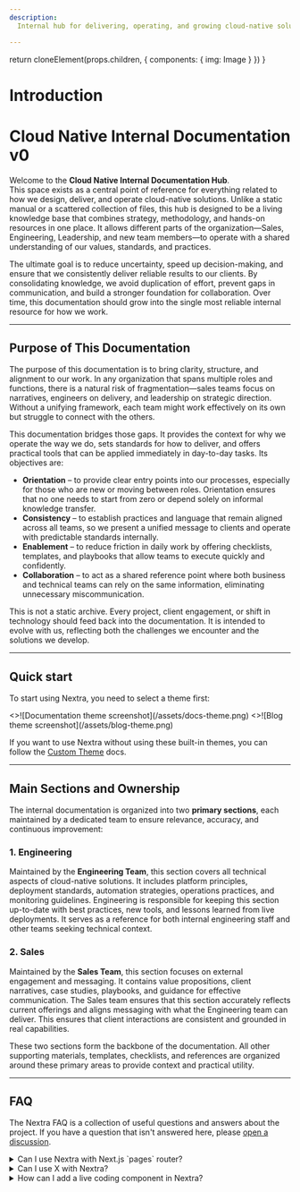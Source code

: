```yaml
---
description:
  Internal hub for delivering, operating, and growing cloud-native solutions

---
```



  return cloneElement(props.children, {
    components: {
      img: Image
    }
  })
}

# Introduction

# Cloud Native Internal Documentation v0

Welcome to the **Cloud Native Internal Documentation Hub**.  
This space exists as a central point of reference for everything related to how we design, deliver, and operate cloud-native solutions. Unlike a static manual or a scattered collection of files, this hub is designed to be a living knowledge base that combines strategy, methodology, and hands-on resources in one place. It allows different parts of the organization—Sales, Engineering, Leadership, and new team members—to operate with a shared understanding of our values, standards, and practices.

The ultimate goal is to reduce uncertainty, speed up decision-making, and ensure that we consistently deliver reliable results to our clients. By consolidating knowledge, we avoid duplication of effort, prevent gaps in communication, and build a stronger foundation for collaboration. Over time, this documentation should grow into the single most reliable internal resource for how we work.

---

## Purpose of This Documentation

The purpose of this documentation is to bring clarity, structure, and alignment to our work. In any organization that spans multiple roles and functions, there is a natural risk of fragmentation—sales teams focus on narratives, engineers on delivery, and leadership on strategic direction. Without a unifying framework, each team might work effectively on its own but struggle to connect with the others.  

This documentation bridges those gaps. It provides the context for why we operate the way we do, sets standards for how to deliver, and offers practical tools that can be applied immediately in day-to-day tasks. Its objectives are:

- **Orientation** – to provide clear entry points into our processes, especially for those who are new or moving between roles. Orientation ensures that no one needs to start from zero or depend solely on informal knowledge transfer.  
- **Consistency** – to establish practices and language that remain aligned across all teams, so we present a unified message to clients and operate with predictable standards internally.  
- **Enablement** – to reduce friction in daily work by offering checklists, templates, and playbooks that allow teams to execute quickly and confidently.  
- **Collaboration** – to act as a shared reference point where both business and technical teams can rely on the same information, eliminating unnecessary miscommunication.  

This is not a static archive. Every project, client engagement, or shift in technology should feed back into the documentation. It is intended to evolve with us, reflecting both the challenges we encounter and the solutions we develop.

---

## Quick start

To start using Nextra, you need to select a theme first:

<Cards num={2}>
  <Cards.Card arrow title="Documentation theme" href="/docs/docs-theme/start">
    <>![Documentation theme screenshot](/assets/docs-theme.png)</>
  </Cards.Card>
  <Cards.Card arrow title="Blog theme" href="/docs/blog-theme/start">
    <>![Blog theme screenshot](/assets/blog-theme.png)</>
  </Cards.Card>
</Cards>

If you want to use Nextra without using these built-in themes, you can follow
the [Custom Theme](/docs/custom-theme) docs.

---

## Main Sections and Ownership

The internal documentation is organized into two **primary sections**, each maintained by a dedicated team to ensure relevance, accuracy, and continuous improvement:

### 1. Engineering
Maintained by the **Engineering Team**, this section covers all technical aspects of cloud-native solutions. It includes platform principles, deployment standards, automation strategies, operations practices, and monitoring guidelines. Engineering is responsible for keeping this section up-to-date with best practices, new tools, and lessons learned from live deployments. It serves as a reference for both internal engineering staff and other teams seeking technical context.

### 2. Sales
Maintained by the **Sales Team**, this section focuses on external engagement and messaging. It contains value propositions, client narratives, case studies, playbooks, and guidance for effective communication. The Sales team ensures that this section accurately reflects current offerings and aligns messaging with what the Engineering team can deliver. This ensures that client interactions are consistent and grounded in real capabilities.

These two sections form the backbone of the documentation. All other supporting materials, templates, checklists, and references are organized around these primary areas to provide context and practical utility.

---

## FAQ

The Nextra FAQ is a collection of useful questions and answers about the
project. If you have a question that isn't answered here, please
[open a discussion](https://github.com/shuding/nextra/discussions).

<details>
  {/* prettier-ignore */}
  <summary>Can I use Nextra with Next.js `pages` router?</summary>
Nextra 4 only works with the `app` router. Only Nextra 1/2/3 supports the
`pages` router.

</details>

<details>
  <summary>Can I use X with Nextra?</summary>
The answer is "yes" for most things. Since Nextra is just a Next.js plugin, almost all the things
that can be done with React can be done with Nextra. Here are some examples and guides:

- [Use Tailwind CSS](/docs/guide/tailwind-css)
- [Use custom CSS and Sass](/docs/guide/custom-css)
- [Use custom fonts](https://nextjs.org/docs/basic-features/font-optimization)

</details>

<details>
  {/* prettier-ignore */}
  <summary>How can I add a live coding component in Nextra?</summary>
There are libraries like [Sandpack](https://sandpack.codesandbox.io) and
[react-live](https://github.com/FormidableLabs/react-live) that can help you
add live coding components to your MDX.

</details>
